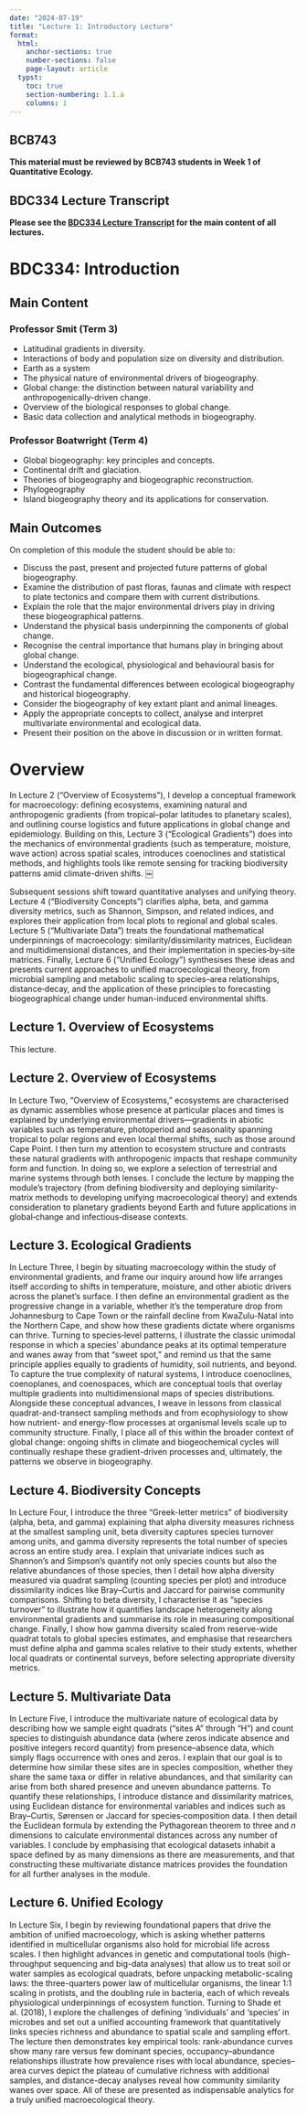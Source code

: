 ```yaml
---
date: "2024-07-19"
title: "Lecture 1: Introductory Lecture"
format:
  html:
    anchor-sections: true
    number-sections: false
    page-layout: article
  typst:
    toc: true
    section-numbering: 1.1.a
    columns: 1
---
```


::: callout-note
## BCB743

**This material must be reviewed by BCB743 students in Week 1 of
Quantitative Ecology.**
:::

::: callout-note
## BDC334 Lecture Transcript

**Please see the [BDC334 Lecture Transcript](BDC334-Lecture-Transcripts.qmd) for the main content of all lectures.**
:::

# BDC334: Introduction

## Main Content

### Professor Smit (Term 3)

- Latitudinal gradients in diversity.
- Interactions of body and population size on diversity and distribution.
- Earth as a system
- The physical nature of environmental drivers of biogeography.
- Global change: the distinction between natural variability and anthropogenically-driven change.
- Overview of the biological responses to global change.
- Basic data collection and analytical methods in biogeography.

### Professor Boatwright (Term 4)

- Global biogeography: key principles and concepts.
- Continental drift and glaciation.
- Theories of biogeography and biogeographic reconstruction.
- Phylogeography
- Island biogeography theory and its applications for conservation.


## Main Outcomes

On completion of this module the student should be able to:

- Discuss the past, present and projected future patterns of global biogeography.
- Examine the distribution of past floras, faunas and climate with respect to plate tectonics and compare them
with current distributions.
- Explain the role that the major environmental drivers play in driving these biogeographical patterns.
- Understand the physical basis underpinning the components of global change.
- Recognise the central importance that humans play in bringing about global change.
- Understand the ecological, physiological and behavioural basis for biogeographical change.
- Contrast the fundamental differences between ecological biogeography and historical biogeography.
- Consider the biogeography of key extant plant and animal lineages.
- Apply the appropriate concepts to collect, analyse and interpret multivariate environmental and ecological data.
- Present their position on the above in discussion or in written format.

# Overview

In Lecture 2 (“Overview of Ecosystems”), I develop a conceptual framework for macroecology: defining ecosystems, examining natural and anthropogenic gradients (from tropical–polar latitudes to planetary scales), and outlining course logistics and future applications in global change and epidemiology. Building on this, Lecture 3 (“Ecological Gradients”) does into the mechanics of environmental gradients (such as temperature, moisture, wave action) across spatial scales, introduces coenoclines and statistical methods, and highlights tools like remote sensing for tracking biodiversity patterns amid climate-driven shifts.  ￼

Subsequent sessions shift toward quantitative analyses and unifying theory. Lecture 4 (“Biodiversity Concepts”) clarifies alpha, beta, and gamma diversity metrics, such as Shannon, Simpson, and related indices, and explores their application from local plots to regional and global scales. Lecture 5 (“Multivariate Data”) treats the foundational mathematical underpinnings of macroecology: similarity/dissimilarity matrices, Euclidean and multidimensional distances, and their implementation in species‐by‐site matrices. Finally, Lecture 6 (“Unified Ecology”) synthesises these ideas and presents current approaches to unified macroecological theory, from microbial sampling and metabolic scaling to species–area relationships, distance‐decay, and the application of these principles to forecasting biogeographical change under human-induced environmental shifts.

## Lecture 1. Overview of Ecosystems

This lecture.

## Lecture 2. Overview of Ecosystems

In Lecture Two, “Overview of Ecosystems,” ecosystems are characterised as dynamic assemblies whose presence at particular places and times is explained by underlying environmental drivers—gradients in abiotic variables such as temperature, photoperiod and seasonality spanning tropical to polar regions and even local thermal shifts, such as those around Cape Point. I then turn my attention to ecosystem structure and contrasts these natural gradients with anthropogenic impacts that reshape community form and function. In doing so, we explore a selection of terrestrial and marine systems through both lenses. I conclude the lecture by mapping the module’s trajectory (from defining biodiversity and deploying similarity‐matrix methods to developing unifying macroecological theory) and extends consideration to planetary gradients beyond Earth and future applications in global‐change and infectious‐disease contexts.

## Lecture 3. Ecological Gradients

In Lecture Three, I begin by situating macroecology within the study of environmental gradients, and frame our inquiry around how life arranges itself according to shifts in temperature, moisture, and other abiotic drivers across the planet’s surface. I then define an environmental gradient as the progressive change in a variable, whether it’s the temperature drop from Johannesburg to Cape Town or the rainfall decline from KwaZulu-Natal into the Northern Cape, and show how these gradients dictate where organisms can thrive. Turning to species‐level patterns, I illustrate the classic unimodal response in which a species’ abundance peaks at its optimal temperature and wanes away from that “sweet spot,” and remind us that the same principle applies equally to gradients of humidity, soil nutrients, and beyond. To capture the true complexity of natural systems, I introduce coenoclines, coenoplanes, and coenospaces, which are conceptual tools that overlay multiple gradients into multidimensional maps of species distributions. Alongside these conceptual advances, I weave in lessons from classical quadrat-and-transect sampling methods and from ecophysiology to show how nutrient- and energy-flow processes at organismal levels scale up to community structure. Finally, I place all of this within the broader context of global change: ongoing shifts in climate and biogeochemical cycles will continually reshape these gradient-driven processes and, ultimately, the patterns we observe in biogeography.

## Lecture 4. Biodiversity Concepts

In Lecture Four, I introduce the three "Greek-letter metrics" of biodiversity (alpha, beta, and gamma) explaining that alpha diversity measures richness at the smallest sampling unit, beta diversity captures species turnover among units, and gamma diversity represents the total number of species across an entire study area. I explain that univariate indices such as Shannon’s and Simpson’s quantify not only species counts but also the relative abundances of those species, then I detail how alpha diversity measured via quadrat sampling (counting species per plot) and introduce dissimilarity indices like Bray–Curtis and Jaccard for pairwise community comparisons. Shifting to beta diversity, I characterise it as “species turnover” to illustrate how it quantifies landscape heterogeneity along environmental gradients and summarise its role in measuring compositional change. Finally, I show how gamma diversity scaled from reserve-wide quadrat totals to global species estimates, and emphasise that researchers must define alpha and gamma scales relative to their study extents, whether local quadrats or continental surveys, before selecting appropriate diversity metrics.

## Lecture 5. Multivariate Data

In Lecture Five, I introduce the multivariate nature of ecological data by describing how we sample eight quadrats (“sites A” through “H”) and count species to distinguish abundance data (where zeros indicate absence and positive integers record quantity) from presence–absence data, which simply flags occurrence with ones and zeros. I explain that our goal is to determine how similar these sites are in species composition, whether they share the same taxa or differ in relative abundances, and that similarity can arise from both shared presence and uneven abundance patterns. To quantify these relationships, I introduce distance and dissimilarity matrices, using Euclidean distance for environmental variables and indices such as Bray–Curtis, Sørensen or Jaccard for species‐composition data. I then detail the Euclidean formula by extending the Pythagorean theorem to three and $n$ dimensions to calculate environmental distances across any number of variables. I conclude by emphasising that ecological datasets inhabit a space defined by as many dimensions as there are measurements, and that constructing these multivariate distance matrices provides the foundation for all further analyses in the module.

## Lecture 6. Unified Ecology

In Lecture Six, I begin by reviewing foundational papers that drive the ambition of unified macroecology, which is asking whether patterns identified in multicellular organisms also hold for microbial life across scales. I then highlight advances in genetic and computational tools (high-throughput sequencing and big-data analyses) that allow us to treat soil or water samples as ecological quadrats, before unpacking metabolic-scaling laws: the three-quarters power law of multicellular organisms, the linear 1:1 scaling in protists, and the doubling rule in bacteria, each of which reveals physiological underpinnings of ecosystem function. Turning to Shade et al. (2018), I explore the challenges of defining ‘individuals’ and ‘species’ in microbes and set out a unified accounting framework that quantitatively links species richness and abundance to spatial scale and sampling effort. The lecture then demonstrates key empirical tools: rank-abundance curves show many rare versus few dominant species, occupancy–abundance relationships illustrate how prevalence rises with local abundance, species–area curves depict the plateau of cumulative richness with additional samples, and distance-decay analyses reveal how community similarity wanes over space. All of these are presented as indispensable analytics for a truly unified macroecological theory.
